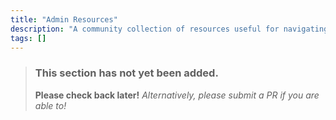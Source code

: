```yaml
---
title: "Admin Resources"
description: "A community collection of resources useful for navigating minecraft server hosts."
tags: []
---
```


> ### This section has not yet been added.
> **Please check back later!** *Alternatively, please submit a PR if you are able to!*